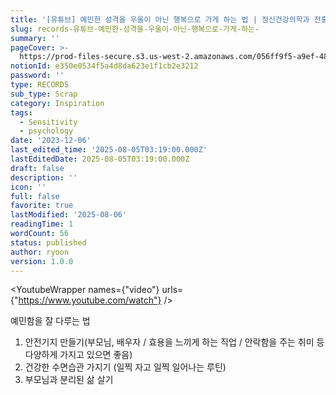 ```yaml
---
title: '[유튜브] 예민한 성격을 우울이 아닌 행복으로 가게 하는 법 | 정신건강의학과 전홍진 교수의 빅퀘스천'
slug: records-유튜브-예민한-성격을-우울이-아닌-행복으로-가게-하는-
summary: ''
pageCover: >-
  https://prod-files-secure.s3.us-west-2.amazonaws.com/056ff9f5-a9ef-486f-8acb-9eef51d06a2d/8e1798e4-3513-4014-81f8-55f3c2ba86ee/%E1%84%8B%E1%85%B5%E1%84%85%E1%85%B3%E1%86%B7_%E1%84%8B%E1%85%A5%E1%86%B9%E1%84%82%E1%85%B3%E1%86%AB_%E1%84%82%E1%85%A9%E1%84%90%E1%85%B3%E1%84%87%E1%85%AE%E1%86%A8_%286%29.png?X-Amz-Algorithm=AWS4-HMAC-SHA256&X-Amz-Content-Sha256=UNSIGNED-PAYLOAD&X-Amz-Credential=ASIAZI2LB4666VSJFH3C%2F20250806%2Fus-west-2%2Fs3%2Faws4_request&X-Amz-Date=20250806T180510Z&X-Amz-Expires=3600&X-Amz-Security-Token=IQoJb3JpZ2luX2VjEEIaCXVzLXdlc3QtMiJIMEYCIQDUBQ%2BgzkbPSg1aSDM%2BsyDYWXyoh2MhWrt8xusBFsnSSAIhAJEB9kvLudlgV7upQg0Iau4oQaWFyvJuAuYZTC%2B1k0G8Kv8DCHsQABoMNjM3NDIzMTgzODA1IgyNQFbC2Ol2zzZUeq0q3AO3BZ3LZ5z0uXtXEu656DyCsK3qG11BnxH%2FE98Q83G7RhMnDCty3nyebb69%2Bi1wUjiDO4LpuqeXN3f0pGBsvn9UhYDOCNmOvat%2FnEhzZoSzJ%2BWrnNebs2ZoV%2F0VXpq1SrD%2Fh1yFxXZE3g1x6zqJ2IQLVhfUwp8zG68R4%2FX6ti9FH3TWKM64gi60wLg%2FvCOaT1pcofyqwNd4HCoo2%2BNbvHhHeEnGJ0yETaQ4vGvwhIt2Vmab9iNqIe4HU8XX13P0ObmNJP4uViFbuNxZp8kFTgC8ubXC3u6Y6CyZMdE5gWa0T2QWj8bKaZLkkJ%2BOc2EFJ%2FUt%2FupCjHROlkd6H3jbmKGCEzMsallYTi9I7dZ5ZXzcRtBXr23oqtuPkr64Nva%2BAJdGkRbbPPrBgpkb51ckMdcXOhHVPIC%2BJMcSATYagS6kQ9ABoTSWZfQLIf5SuP%2FfaPkx1qPt5A%2F63uekY2HorFHTtGwLDubeem6T%2BO1%2F9yakp%2FsRFMaiEZwuFGpjn%2FCtkfFMrcC1QHjP13PpNrJTJqVJZVbUbEpwueAWgZnb4lZitDfo5UHCYXIPd1EIkIvqxGbe4VYUbIWq7uVGBE8YO1LGgVbv5Sz5efJr%2FYebXDuKhTfRNY8g3S58SQHiMTD3qs7EBjqkATCa40cXsDEEykZpLE9quZtma7uVtX22QteH8GaKtFExBRD%2BGUNS0a3w3SLpK9aPcwF6rLFkEF3al%2FSiPbH8SOH5%2BiIn4V%2FTP20W%2BdKAFo%2FeDETjhSNVfxGimNL4W4jj5I1Rgowng12AEqnLj0mJoMZlhNDgH0zz6K3mTA6EugTm9YvDaEtsTsguU7pk78PfMGE%2FOLw1%2BxEc%2Fy4MPsmA4ICoQ8Rs&X-Amz-Signature=778b3ce8d0de98964dc2bdc72843de8ae1ee03a333e68502ca1e92d3851ab04c&X-Amz-SignedHeaders=host&x-amz-checksum-mode=ENABLED&x-id=GetObject
notionId: e350e0534f5a4d8da623e1f1cb2e3212
password: ''
type: RECORDS
sub_type: Scrap
category: Inspiration
tags:
  - Sensitivity
  - psychology
date: '2023-12-06'
last_edited_time: '2025-08-05T03:19:00.000Z'
lastEditedDate: 2025-08-05T03:19:00.000Z
draft: false
description: ''
icon: ''
full: false
favorite: true
lastModified: '2025-08-06'
readingTime: 1
wordCount: 56
status: published
author: ryoon
version: 1.0.0
---
```


<YoutubeWrapper names={"video"} urls={"https://www.youtube.com/watch"} />


예민함을 잘 다루는 법

1. 안전기지 만들기(부모님, 배우자 / 효용을 느끼게 하는 직업 / 안락함을 주는 취미 등 다양하게 가지고 있으면 좋음)
2. 건강한 수면습관 가지기 (일찍 자고 일찍 일어나는 루틴)
3. 부모님과 분리된 삶 살기
